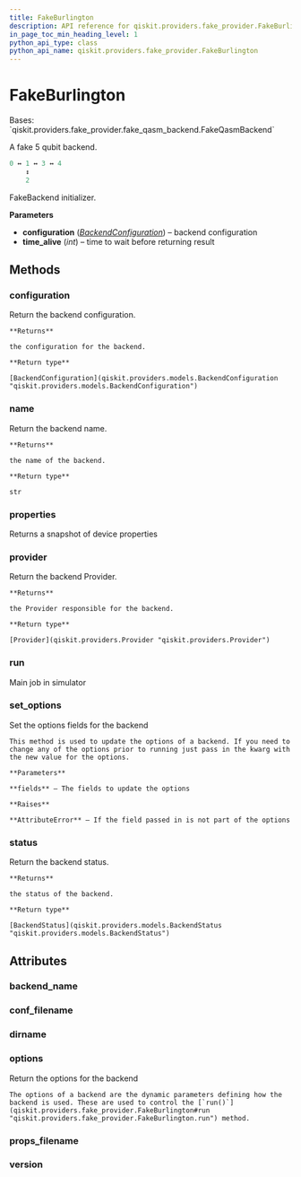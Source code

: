 ```yaml
---
title: FakeBurlington
description: API reference for qiskit.providers.fake_provider.FakeBurlington
in_page_toc_min_heading_level: 1
python_api_type: class
python_api_name: qiskit.providers.fake_provider.FakeBurlington
---
```


# FakeBurlington

<Class id="qiskit.providers.fake_provider.FakeBurlington" isDedicatedPage={true} github="https://github.com/qiskit/qiskit/tree/stable/0.21/qiskit/providers/fake_provider/backends/burlington/fake_burlington.py" signature="FakeBurlington">
  Bases: `qiskit.providers.fake_provider.fake_qasm_backend.FakeQasmBackend`

  A fake 5 qubit backend.

  ```python
  0 ↔ 1 ↔ 3 ↔ 4
      ↕
      2
  ```

  FakeBackend initializer.

  **Parameters**

  *   **configuration** ([*BackendConfiguration*](qiskit.providers.models.BackendConfiguration "qiskit.providers.models.BackendConfiguration")) – backend configuration
  *   **time\_alive** (*int*) – time to wait before returning result

  ## Methods

  ### configuration

  <Function id="qiskit.providers.fake_provider.FakeBurlington.configuration" name="configuration" signature="FakeBurlington.configuration()">
    Return the backend configuration.

    **Returns**

    the configuration for the backend.

    **Return type**

    [BackendConfiguration](qiskit.providers.models.BackendConfiguration "qiskit.providers.models.BackendConfiguration")
  </Function>

  ### name

  <Function id="qiskit.providers.fake_provider.FakeBurlington.name" name="name" signature="FakeBurlington.name()">
    Return the backend name.

    **Returns**

    the name of the backend.

    **Return type**

    str
  </Function>

  ### properties

  <Function id="qiskit.providers.fake_provider.FakeBurlington.properties" name="properties" signature="FakeBurlington.properties()">
    Returns a snapshot of device properties
  </Function>

  ### provider

  <Function id="qiskit.providers.fake_provider.FakeBurlington.provider" name="provider" signature="FakeBurlington.provider()">
    Return the backend Provider.

    **Returns**

    the Provider responsible for the backend.

    **Return type**

    [Provider](qiskit.providers.Provider "qiskit.providers.Provider")
  </Function>

  ### run

  <Function id="qiskit.providers.fake_provider.FakeBurlington.run" name="run" signature="FakeBurlington.run(run_input, **kwargs)">
    Main job in simulator
  </Function>

  ### set\_options

  <Function id="qiskit.providers.fake_provider.FakeBurlington.set_options" name="set_options" signature="FakeBurlington.set_options(**fields)">
    Set the options fields for the backend

    This method is used to update the options of a backend. If you need to change any of the options prior to running just pass in the kwarg with the new value for the options.

    **Parameters**

    **fields** – The fields to update the options

    **Raises**

    **AttributeError** – If the field passed in is not part of the options
  </Function>

  ### status

  <Function id="qiskit.providers.fake_provider.FakeBurlington.status" name="status" signature="FakeBurlington.status()">
    Return the backend status.

    **Returns**

    the status of the backend.

    **Return type**

    [BackendStatus](qiskit.providers.models.BackendStatus "qiskit.providers.models.BackendStatus")
  </Function>

  ## Attributes

  ### backend\_name

  <Attribute id="qiskit.providers.fake_provider.FakeBurlington.backend_name" name="backend_name" attributeValue="= 'fake_burlington'" />

  ### conf\_filename

  <Attribute id="qiskit.providers.fake_provider.FakeBurlington.conf_filename" name="conf_filename" attributeValue="= 'conf_burlington.json'" />

  ### dirname

  <Attribute id="qiskit.providers.fake_provider.FakeBurlington.dirname" name="dirname" attributeValue="= '/home/runner/work/qiskit/qiskit/.tox/docs/lib/python3.8/site-packages/qiskit/providers/fake_provider/backends/burlington'" />

  ### options

  <Attribute id="qiskit.providers.fake_provider.FakeBurlington.options" name="options">
    Return the options for the backend

    The options of a backend are the dynamic parameters defining how the backend is used. These are used to control the [`run()`](qiskit.providers.fake_provider.FakeBurlington#run "qiskit.providers.fake_provider.FakeBurlington.run") method.
  </Attribute>

  ### props\_filename

  <Attribute id="qiskit.providers.fake_provider.FakeBurlington.props_filename" name="props_filename" attributeValue="= 'props_burlington.json'" />

  ### version

  <Attribute id="qiskit.providers.fake_provider.FakeBurlington.version" name="version" attributeValue="= 1" />
</Class>

